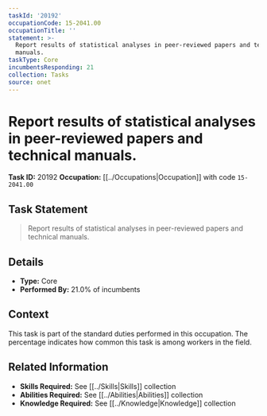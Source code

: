 ```yaml
---
taskId: '20192'
occupationCode: 15-2041.00
occupationTitle: ''
statement: >-
  Report results of statistical analyses in peer-reviewed papers and technical
  manuals.
taskType: Core
incumbentsResponding: 21
collection: Tasks
source: onet
---
```

# Report results of statistical analyses in peer-reviewed papers and technical manuals.

**Task ID:** 20192
**Occupation:** [[../Occupations|Occupation]] with code `15-2041.00`

## Task Statement

> Report results of statistical analyses in peer-reviewed papers and technical manuals.

## Details

- **Type:** Core
- **Performed By:** 21.0% of incumbents

## Context

This task is part of the standard duties performed in this occupation. The percentage indicates how common this task is among workers in the field.

## Related Information

- **Skills Required:** See [[../Skills|Skills]] collection
- **Abilities Required:** See [[../Abilities|Abilities]] collection
- **Knowledge Required:** See [[../Knowledge|Knowledge]] collection
